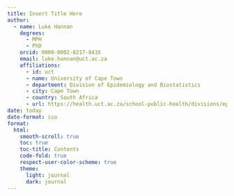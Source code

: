 ```yaml
---
title: Insert Title Here
author:
  - name: Luke Hannan
    degrees:
      - MPH
      - PhD
    orcid: 0000-0002-8217-843X
    email: luke.hannan@uct.ac.za
    affiliations:
      - id: uct
      - name: University of Cape Town
      - department: Division of Epidemiology and Biostatistics
      - city: Cape Town
      - country: South Africa
      - url: https://health.uct.ac.za/school-public-health/divisions/epidemiology-and-biostatistics
date: today
date-format: iso
format:
  html:
    smooth-scroll: true
    toc: true
    toc-title: Contents
    code-fold: true
    respect-user-color-scheme: true
    theme:
      light: journal
      dark: journal
---
```

